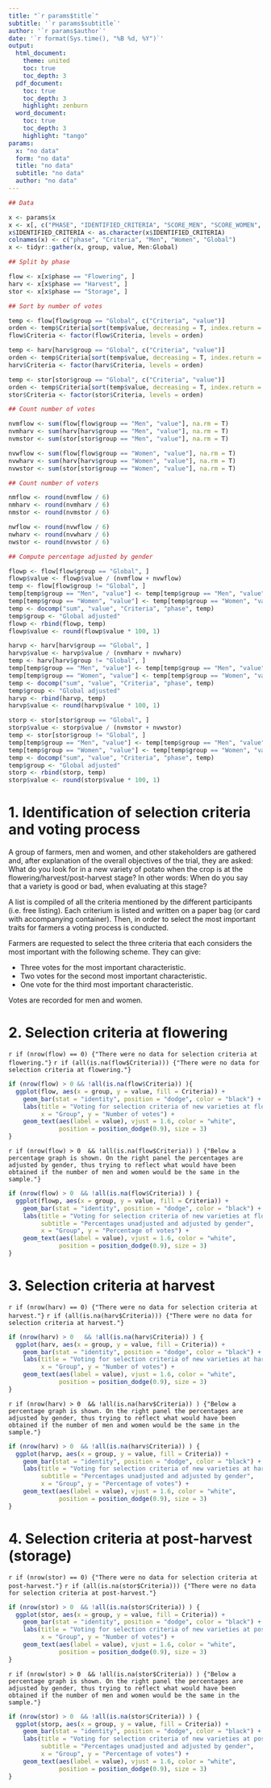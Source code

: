 ```yaml
---
title: "`r params$title`"
subtitle: '`r params$subtitle`'
author: '`r params$author`'
date: '`r format(Sys.time(), "%B %d, %Y")`'
output: 
  html_document:
    theme: united
    toc: true
    toc_depth: 3
  pdf_document:
    toc: true
    toc_depth: 3
    highlight: zenburn
  word_document:
    toc: true
    toc_depth: 3
    highlight: "tango"
params:
  x: "no data"
  form: "no data"
  title: "no data"
  subtitle: "no data"
  author: "no data"
---
```


```r

## Data

x <- params$x
x <- x[, c("PHASE", "IDENTIFIED_CRITERIA", "SCORE_MEN", "SCORE_WOMEN", "SCORE_GLOBAL")]
x$IDENTIFIED_CRITERIA <- as.character(x$IDENTIFIED_CRITERIA)
colnames(x) <- c("phase", "Criteria", "Men", "Women", "Global")
x <- tidyr::gather(x, group, value, Men:Global)

## Split by phase

flow <- x[x$phase == "Flowering", ]
harv <- x[x$phase == "Harvest", ]
stor <- x[x$phase == "Storage", ]

## Sort by number of votes

temp <- flow[flow$group == "Global", c("Criteria", "value")]
orden <- temp$Criteria[sort(temp$value, decreasing = T, index.return = T)$ix]
flow$Criteria <- factor(flow$Criteria, levels = orden)

temp <- harv[harv$group == "Global", c("Criteria", "value")]
orden <- temp$Criteria[sort(temp$value, decreasing = T, index.return = T)$ix]
harv$Criteria <- factor(harv$Criteria, levels = orden)

temp <- stor[stor$group == "Global", c("Criteria", "value")]
orden <- temp$Criteria[sort(temp$value, decreasing = T, index.return = T)$ix]
stor$Criteria <- factor(stor$Criteria, levels = orden)

## Count number of votes

nvmflow <- sum(flow[flow$group == "Men", "value"], na.rm = T)
nvmharv <- sum(harv[harv$group == "Men", "value"], na.rm = T)
nvmstor <- sum(stor[stor$group == "Men", "value"], na.rm = T)

nvwflow <- sum(flow[flow$group == "Women", "value"], na.rm = T)
nvwharv <- sum(harv[harv$group == "Women", "value"], na.rm = T)
nvwstor <- sum(stor[stor$group == "Women", "value"], na.rm = T)

## Count number of voters

nmflow <- round(nvmflow / 6)
nmharv <- round(nvmharv / 6)
nmstor <- round(nvmstor / 6)

nwflow <- round(nvwflow / 6)
nwharv <- round(nvwharv / 6)
nwstor <- round(nvwstor / 6)

## Compute percentage adjusted by gender

flowp <- flow[flow$group == "Global", ]
flowp$value <- flowp$value / (nvmflow + nvwflow)
temp <- flow[flow$group != "Global", ]
temp[temp$group == "Men", "value"] <- temp[temp$group == "Men", "value"] / nvmflow / 2
temp[temp$group == "Women", "value"] <- temp[temp$group == "Women", "value"] / nvwflow / 2
temp <- docomp("sum", "value", "Criteria", "phase", temp)
temp$group <- "Global adjusted"
flowp <- rbind(flowp, temp)
flowp$value <- round(flowp$value * 100, 1)

harvp <- harv[harv$group == "Global", ]
harvp$value <- harvp$value / (nvmharv + nvwharv)
temp <- harv[harv$group != "Global", ]
temp[temp$group == "Men", "value"] <- temp[temp$group == "Men", "value"] / nvmharv / 2
temp[temp$group == "Women", "value"] <- temp[temp$group == "Women", "value"] / nvwharv / 2
temp <- docomp("sum", "value", "Criteria", "phase", temp)
temp$group <- "Global adjusted"
harvp <- rbind(harvp, temp)
harvp$value <- round(harvp$value * 100, 1)

storp <- stor[stor$group == "Global", ]
storp$value <- storp$value / (nvmstor + nvwstor)
temp <- stor[stor$group != "Global", ]
temp[temp$group == "Men", "value"] <- temp[temp$group == "Men", "value"] / nvmstor / 2
temp[temp$group == "Women", "value"] <- temp[temp$group == "Women", "value"] / nvwstor / 2
temp <- docomp("sum", "value", "Criteria", "phase", temp)
temp$group <- "Global adjusted"
storp <- rbind(storp, temp)
storp$value <- round(storp$value * 100, 1)

```

# 1. Identification of selection criteria and voting process

A group of farmers, men and women, and other stakeholders are gathered and, after explanation of the overall objectives of the trial, they are asked: What do you look for in a new variety of potato when the crop is at the flowering/harvest/post-harvest stage? In other words: When do you say that a variety is good or bad, when evaluating at this stage?

A list is compiled of all the criteria mentioned by the different participants (i.e. free listing). Each criterium is listed and written on a paper bag (or card with accompanying container). Then, in order to select the most important traits for farmers a voting process is conducted.

Farmers are requested to select the three criteria that each considers the most important with the following scheme. They can give:

- Three votes for the most important characteristic.
- Two votes for the second most important characteristic.
- One vote for the third most important characteristic.

Votes are recorded for men and women.

# 2. Selection criteria at flowering

`r if (nrow(flow) == 0) {"There were no data for selection criteria at flowering."}`
`r if (all(is.na(flow$Criteria))) {"There were no data for selection criteria at flowering."}`


```r
if (nrow(flow) > 0 && !all(is.na(flow$Criteria)) ){
  ggplot(flow, aes(x = group, y = value, fill = Criteria)) +
    geom_bar(stat = "identity", position = "dodge", color = "black") +
    labs(title = "Voting for selection criteria of new varieties at flowering stage",
         x = "Group", y = "Number of votes") +
    geom_text(aes(label = value), vjust = 1.6, color = "white",
              position = position_dodge(0.9), size = 3)
}
```

`r if (nrow(flow) > 0  && !all(is.na(flow$Criteria)) ) {"Below a percentage graph is shown. On the right panel the percentages are adjusted by gender, thus trying to reflect what would have been obtained if the number of men and women would be the same in the sample."}`




```r
if (nrow(flow) > 0  && !all(is.na(flow$Criteria)) ) {
  ggplot(flowp, aes(x = group, y = value, fill = Criteria)) +
    geom_bar(stat = "identity", position = "dodge", color = "black") + 
    labs(title = "Voting for selection criteria of new varieties at flowering stage",
         subtitle = "Percentages unadjusted and adjusted by gender",
         x = "Group", y = "Percentage of votes") +
    geom_text(aes(label = value), vjust = 1.6, color = "white",
              position = position_dodge(0.9), size = 3)
}
```

# 3. Selection criteria at harvest

`r if (nrow(harv) == 0) {"There were no data for selection criteria at harvest."}`
`r if (all(is.na(harv$Criteria))) {"There were no data for selection criteria at harvest."}`


```r
if (nrow(harv) > 0   && !all(is.na(harv$Criteria)) ) {
  ggplot(harv, aes(x = group, y = value, fill = Criteria)) +
    geom_bar(stat = "identity", position = "dodge", color = "black") + 
    labs(title = "Voting for selection criteria of new varieties at harvest stage", 
         x = "Group", y = "Number of votes") +
    geom_text(aes(label = value), vjust = 1.6, color = "white",
              position = position_dodge(0.9), size = 3)
}
```

`r if (nrow(harv) > 0  && !all(is.na(harv$Criteria)) ) {"Below a percentage graph is shown. On the right panel the percentages are adjusted by gender, thus trying to reflect what would have been obtained if the number of men and women would be the same in the sample."}`

```r
if (nrow(harv) > 0  && !all(is.na(harv$Criteria)) ) {
  ggplot(harvp, aes(x = group, y = value, fill = Criteria)) +
    geom_bar(stat = "identity", position = "dodge", color = "black") + 
    labs(title = "Voting for selection criteria of new varieties at harvest stage",
         subtitle = "Percentages unadjusted and adjusted by gender",
         x = "Group", y = "Percentage of votes") +
    geom_text(aes(label = value), vjust = 1.6, color = "white",
              position = position_dodge(0.9), size = 3)  
}
```

# 4. Selection criteria at post-harvest (storage)

`r if (nrow(stor) == 0) {"There were no data for selection criteria at post-harvest."}`
`r if (all(is.na(stor$Criteria))) {"There were no data for selection criteria at post-harvest."}`


```r
if (nrow(stor) > 0  && !all(is.na(stor$Criteria)) ) {
  ggplot(stor, aes(x = group, y = value, fill = Criteria)) +
    geom_bar(stat = "identity", position = "dodge", color = "black") + 
    labs(title = "Voting for selection criteria of new varieties at post-harvest stage", 
         x = "Group", y = "Number of votes") +
    geom_text(aes(label = value), vjust = 1.6, color = "white",
              position = position_dodge(0.9), size = 3)
}
```

`r if (nrow(stor) > 0  && !all(is.na(stor$Criteria)) ) {"Below a percentage graph is shown. On the right panel the percentages are adjusted by gender, thus trying to reflect what would have been obtained if the number of men and women would be the same in the sample."}`

```r
if (nrow(stor) > 0  && !all(is.na(stor$Criteria)) ) {
  ggplot(storp, aes(x = group, y = value, fill = Criteria)) +
    geom_bar(stat = "identity", position = "dodge", color = "black") + 
    labs(title = "Voting for selection criteria of new varieties at post-harvest stage",
         subtitle = "Percentages unadjusted and adjusted by gender",
         x = "Group", y = "Percentage of votes") +
    geom_text(aes(label = value), vjust = 1.6, color = "white",
              position = position_dodge(0.9), size = 3)
}
```
